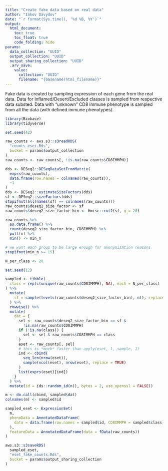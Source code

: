 ```yaml
---
title: "Create fake data based on real data"
author: "Iakov Davydov"
date: "`r format(Sys.time(), '%d %B, %Y')`"
output:
  html_document:
    toc: true
    toc_float: true
    code_folding: hide
params:
  data_collection: "UUID"
  output_collection: "UUID"
  output_sharing_collection: "UUID"
  .arv_save:
    value:
      collection: "UUID"
      filename: "{basename(html_filename)}"
---
```


Fake data is created by sampling expression of each gene from the real data.
Data for Inflamed/Desert/Excluded classes is sampled from respective data substed.
Data with "unknown" CD8 immune phenotype is sampled from all the data (with
defined immune phenotypes).

```r
library(Biobase)
library(tidyverse)
```

```r
set.seed(42)
```

```r
raw_counts <- aws.s3::s3readRDS(
  "counts_eset.Rds",
  bucket = params$output_collection
)
raw_counts <- raw_counts[, !is.na(raw_counts$CD8IMMPH)]
```

```r
dds <- DESeq2::DESeqDataSetFromMatrix(
  exprs(raw_counts),
  data.frame(row.names = colnames(raw_counts)),
  ~1
)
dds <- DESeq2::estimateSizeFactors(dds)
sf <- DESeq2::sizeFactors(dds)
stopifnot(all(names(sf) == colnames(raw_counts)))
raw_counts$deseq2_size_factor <- sf
raw_counts$deseq2_size_factor_bin <- Hmisc::cut2(sf, g = 20)

raw_counts %>%
  as.data.frame() %>%
  count(deseq2_size_factor_bin, CD8IMMPH) %>%
  pull(n) %>%
  min() -> min_n

# we want each group to be large enough for anonymization reasons
stopifnot(min_n >= 15)
```

```r
N_per_class <- 20

set.seed(12)

sampled <- tibble(
  class = rep(c(unique(raw_counts$CD8IMMPH), NA), each = N_per_class)
) %>%
  mutate(
    sf = sample(levels(raw_counts$deseq2_size_factor_bin), n(), replace = TRUE)
  ) %>%
  rowwise() %>%
  mutate(
    dat = {
      sel <- raw_counts$deseq2_size_factor_bin == sf &
        !is.na(raw_counts$CD8IMMPH)
      if (!is.na(class)) {
        sel <- sel & raw_counts$CD8IMMPH == class
      }
      eset <- raw_counts[, sel]
      # this is *much* faster than apply(eset, 1, sample, 1)
      ind <- cbind(
        seq_len(nrow(eset)),
        sample(ncol(eset), nrow(eset), replace = TRUE)
      )
      list(exprs(eset)[ind])
    }
  ) %>%
  mutate(id = ids::random_id(n(), bytes = 2, use_openssl = FALSE))

m <- do.call(cbind, sampled$dat)
colnames(m) <- sampled$id

sampled_eset <- ExpressionSet(
  m,
  phenoData = AnnotatedDataFrame(
    data = data.frame(row.names = sampled$id, CD8IMMPH = sampled$class)
  ),
  featureData = AnnotatedDataFrame(data = fData(raw_counts))
)
```

```r
aws.s3::s3saveRDS(
  sampled_eset,
  "eset_fake_counts.Rds",
  bucket = params$output_sharing_collection
)
```
